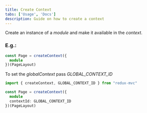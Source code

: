 ```yaml
---
title: Create Context
tabs: ['Usage', 'Docs']
description: Guide on how to create a context 
---
```


<PageDescription>

Create an instance of a *module* and make it available in the *context*.

</PageDescription>

### E.g.:

  ```ts
  const Page = createContext({
    module
  })(PageLayout)

  ```

To set the *globalContext* pass *GLOBAL_CONTEXT_ID*

  ```ts
  import { createContext, GLOBAL_CONTEXT_ID } from "redux-mvc"

  const Page = createContext({
    module
    contextId: GLOBAL_CONTEXT_ID
  })(PageLayout)

  ```
